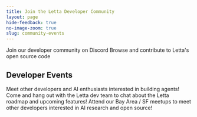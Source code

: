 ```yaml
---
title: Join the Letta Developer Community
layout: page
hide-feedback: true
no-image-zoom: true
slug: community-events
---
```


<style>
  {`
    img {
      cursor: pointer !important;
    }
    .rm-Lightbox-trigger {
      cursor: pointer !important;
    }
    [data-rmiz-wrap="visible"],
    [data-rmiz-wrap="hidden"] {
      cursor: pointer !important;
    }

    main h1 {
      padding-left: 2rem !important;
      padding-right: 2rem !important;
    }

    main {
      max-width: 1195px !important;
      margin-left: auto !important;
      margin-right: auto !important;
    }

    .text-blurb {
      width: 60% !important;
    }

    #fern-sidebar {
      display: none !important;
    }

  `}
</style>

<div className="max-w-7xl mx-auto px-8">

<CardGroup cols={2}>
  <Card
    title="Discord Community"
    icon="fa-brands fa-discord"
    href="https://discord.gg/letta"
  >
    Join our developer community on Discord
  </Card>
  <Card
    title="Open Source on GitHub"
    icon="fa-brands fa-github"
    href="https://github.com/letta-ai/letta"
  >
    Browse and contribute to Letta's open source code
  </Card>
</CardGroup>

## Developer Events
<div className="text-blurb">
Meet other developers and AI enthusiasts interested in building agents!
</div>

<CardGroup cols={2}>
  <Card
    title="Weekly Office Hours (Discord)"
    icon="fa-sharp fa-light campfire"
    href="https://discord.gg/A32hu5Hj?event=1333676180741689425"
  >
  Come and hang out with the Letta dev team to chat about the Letta roadmap and upcoming features!
  </Card>
  <Card
    title="Meetup Series (In-Person)"
    icon="fa-sharp fa-light fa-person-from-portal"
    href="https://lu.ma/berkeley-llm-meetup"
  >
  Attend our Bay Area / SF meetups to meet other developers interested in AI research and open source!
  </Card>
</CardGroup>

</div>
